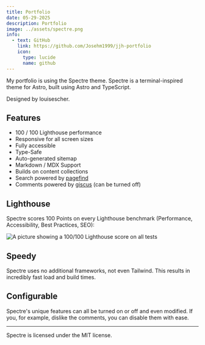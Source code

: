 ---
title: Portfolio
date: 05-29-2025
description: Portfolio
image: ../assets/spectre.png
info:
  - text: GitHub
    link: https://github.com/Josehm1999/jjh-portfolio
    icon:
      type: lucide
      name: github
---

My portfolio is using the Spectre theme. Spectre is a terminal-inspired theme for Astro, built using Astro and TypeScript.

Designed by louisescher.

## Features

- 100 / 100 Lighthouse performance
- Responsive for all screen sizes
- Fully accessible
- Type-Safe
- Auto-generated sitemap
- Markdown / MDX Support
- Builds on content collections
- Search powered by [pagefind](https://pagefind.app)
- Comments powered by [giscus](https://giscus.app) (can be turned off)

## Lighthouse

Spectre scores 100 Points on every Lighthouse benchmark (Performance, Accessibility, Best Practices, SEO):

![A picture showing a 100/100 Lighthouse score on all tests](/img/lighthouse.png)

## Speedy

Spectre uses no additional frameworks, not even Tailwind. This results in incredibly fast load and build times.

## Configurable

Spectre's unique features can all be turned on or off and even modified. If you, for example, dislike the comments, you can disable them with ease.

---

Spectre is licensed under the MIT license.
